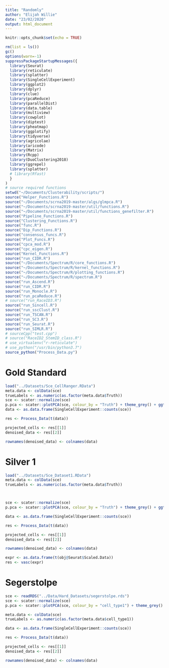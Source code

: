 ```yaml
---
title: "Randomly"
author: "Elijah Willie"
date: "23/02/2020"
output: html_document
---
```


```r
knitr::opts_chunk$set(echo = TRUE)
```

```r
rm(list = ls())
gc()
options(warn=-1)
suppressPackageStartupMessages({
  library(Seurat)
  library(reticulate)
  library(splatter)
  library(SingleCellExperiment)
  library(ggplot2)
  library(dplyr)
  library(clue)
  library(pcaReduce)
  library(parallelDist)
  library(data.table)
  library(multiview)
  library(cowplot)
  library(diptest)
  library(pheatmap)
  library(ggplotify)
  library(tidyverse)
  library(agricolae)
  library(aricode)
  library(Matrix)
  library(Rcpp)
  library(DuoClustering2018)
  library(ggrepel)
  library(splatter)
  # library(Rfast)
  }
)
# source required functions
setwd("~/Documents/Clusterability/scripts/")
source("Helper_Functions.R")
source("~/Documents/scrna2019-master/algs/glmpca.R")
source("~/Documents/scrna2019-master/util/functions.R")
source("~/Documents/scrna2019-master/util/functions_genefilter.R")
source("Pipeline_Functions.R")
source("Clustering_Functions.R")
source("func.R")
source("Dip_Functions.R")
source("consensus_funcs.R")
source("Plot_Funcs.R")
source("cpca_mod.R")
source("cpc_eigen.R")
source("Kernel_Functions.R")
source("run_CIDR.R")
source("~/Documents/Spectrum/R/core_functions.R")
source("~/Documents/Spectrum/R/kernel_functions.R")
source("~/Documents/Spectrum/R/plotting_functions.R")
source("~/Documents/Spectrum/R/spectrum.R")
source("run_Ascend.R")
source("run_CIDR.R")
source("run_Monocle.R")
source("run_pcaReduce.R")
# source("run_RaceID3.R")
source("run_Sincell.R")
source("run_sscClust.R")
source("run_TSCAN.R")
source("run_SC3.R")
source("run_Seurat.R")
source("run_SIMLR.R")
# sourceCpp("test.cpp")
# source("RaceID2_StemID_class.R")
# use_virtualenv("r-reticulate")
# use_python("/usr/bin/python3.7")
source_python("Process_Data.py")

```

# Gold Standard
```r
load("../Datasets/Sce_CellRanger.RData")
meta.data <- colData(sce)
trueLabels <- as.numeric(as.factor(meta.data$Truth))
sce <- scater::normalize(sce)
p.pca <- scater::plotPCA(sce, colour_by = "Truth") + theme_grey() + ggtitle("Fretag et al Gold Standard PCA Plot") + theme(plot.title = element_text(hjust = 0.5), axis.text.x = element_text(angle = 90))
data <- as.data.frame(SingleCellExperiment::counts(sce))

res <- Process_Data(t(data))

projected_cells <- res[[1]]
denoised_data <- res[[2]]

rownames(denoised_data) <- colnames(data)
```

# Silver 1
```r
load("../Datasets/Sce_Dataset1.RData")
meta.data <- colData(sce)
trueLabels <- as.numeric(as.factor(meta.data$Truth))



sce <- scater::normalize(sce)
p.pca <- scater::plotPCA(sce, colour_by = "Truth") + theme_grey() + ggtitle("Freytag et al Silver 1 PCA Plot") + theme(plot.title = element_text(hjust = 0.5), axis.text.x = element_text(angle = 90))

data <- as.data.frame(SingleCellExperiment::counts(sce))

res <- Process_Data(t(data))

projected_cells <- res[[1]]
denoised_data <- res[[2]]

rownames(denoised_data) <- colnames(data)

expr <- as.data.frame(t(obj@Seurat$Scaled.Data))
res <- vasc(expr)

```

# Segerstolpe
```r
sce <- readRDS("../Data/Hard_Datasets/segerstolpe.rds")
sce <- scater::normalize(sce)
p.pca <- scater::plotPCA(sce, colour_by = "cell_type1") + theme_grey() + ggtitle("Segerstolpe et al PCA Plot") + theme(plot.title = element_text(hjust = 0.5), axis.text.x = element_text(angle = 90))

meta.data <- colData(sce)
trueLabels <- as.numeric(as.factor(meta.data$cell_type1))

data <- as.data.frame(SingleCellExperiment::counts(sce))

res <- Process_Data(t(data))

projected_cells <- res[[1]]
denoised_data <- res[[2]]

rownames(denoised_data) <- colnames(data)
```


